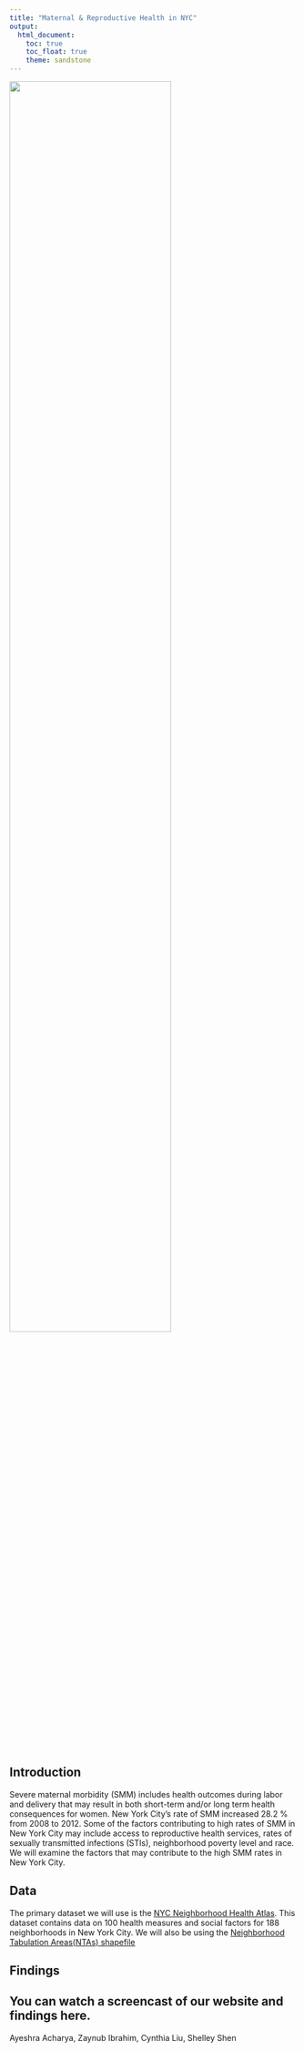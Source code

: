 ```yaml
---
title: "Maternal & Reproductive Health in NYC"
output: 
  html_document:
    toc: true
    toc_float: true
    theme: sandstone
---
```


<img src="rephealth_image3.jpg" height=75%, width=75%>

## Introduction
Severe maternal morbidity (SMM) includes health outcomes during labor and delivery that may result in both short-term and/or long term health consequences for women. New York City’s rate of SMM increased 28.2 % from 2008 to 2012. Some of the factors contributing to high rates of SMM in New York City may include access to reproductive health services, rates of sexually transmitted infections (STIs), neighborhood poverty level and race. We will examine the factors that may contribute to the high SMM rates in New York City. 


## Data
The primary dataset we will use is the [NYC Neighborhood Health Atlas](https://www1.nyc.gov/site/doh/health/neighborhood-health/nyc-neighborhood-health-atlas.page). This dataset contains data on 100 health measures and social factors for 188 neighborhoods in New York City. 
We will also be using the [Neighborhood Tabulation Areas(NTAs) shapefile](https://www1.nyc.gov/site/planning/data-maps/open-data/dwn-nynta.page)


## Findings



You can watch a screencast of our website and findings here.
------------------------------------------
Ayeshra Acharya, Zaynub Ibrahim, Cynthia Liu, Shelley Shen